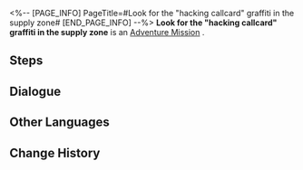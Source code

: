 <%-- [PAGE_INFO]
PageTitle=#Look for the "hacking callcard" graffiti in the supply zone#
[END_PAGE_INFO] --%>
{{Stub|Dialogue, characters, and location(s)}}
{{Mission Infobox
|id            = 8000154
|title         = 
|image         = Mission Look for the "hacking callcard" graffiti in the supply zone.png
|type          = Adventure
|event_name    = 
|chapter       = 
|requirements  = [[Companion Mission]] ''[[Punklorde Mentality]]'' completed
|summary       = <!--official mission summary from Fate's Atlas-->
|characters    = <!--characters that appear in this mission-->
|startLocation = <!--location as it intially appears on the mission screen-->
|world         = <!--i.e. Penacony-->
|area          = <!--i.e. A Child's Dream-->
|prev          = 
|next          = 
|exp           = 
|credits       = 
|stellarJade   = 
|other         = 
}}
'''Look for the "hacking callcard" graffiti in the supply zone''' is an [[Adventure Mission]]<!--in [world]-->.

==Steps==


<!--
==Gameplay Notes==

--><!--
==Trial Character==

-->
==Dialogue==
{{Stub Dialogue}}
{{Dialogue Start}}
:{{tx}}
{{Dialogue End}}

==Other Languages==
{{Other Languages
|en   = Look for the "hacking callcard" graffiti in the supply zone
|zhs  = 寻找支援舱段的「骇入声明」涂鸦
|zht  = 尋找支援艙段的「駭入聲明」塗鴉
|ja   = サポート部分にある「ハッキング声明」のラクガキを見つける
|ko   = 서포트 캐빈의 「해킹 성명」 그래피티 찾기
|es   = Busca el grafiti de la marca de hackeo en la zona de suministros
|fr   = Trouver le graffiti « Carte de hackeur » dans la Zone de ravitaillement
|ru   = Найдите все граффити «Визитная карточка взлома» в Зоне поддержки
|th   = ตามหากราฟฟิตี้ "Hacking Callcard" ใน Supply Zone
|vi   = Tìm graffiti "Tuyên Bố Hack" trong Khoang Chi Viện
|de   = Finde das Graffiti „Hacker-Visitenkarte“ in der Versorgungszone.
|id   = Temukan grafiti "Hacking Callcard" di Supply Zone
|pt   = Procure pelo grafite "Orgulho Hacker" na Zona de Abastecimento
}}

==Change History==
{{Change History|1.1}}
